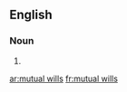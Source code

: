 ==English==

===Noun===
{{head|en|plural|head=[[mutual]] [[will]]s}}

# {{plural of|mutual will|lang=en}}

[[ar:mutual wills]]
[[fr:mutual wills]]
